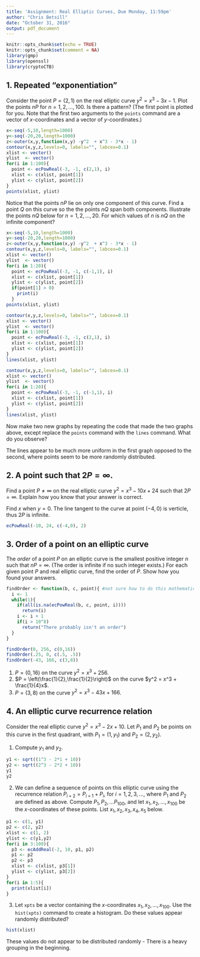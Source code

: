 ```yaml
---
title: 'Assignment: Real Elliptic Curves, Due Monday, 11:59pm'
author: "Chris Betsill"
date: "October 31, 2016"
output: pdf_document
---
```

```r
knitr::opts_chunk$set(echo = TRUE)
knitr::opts_chunk$set(comment = NA)
library(gmp)
library(openssl)
library(cryptoCTB)
```

## 1. Repeated "exponentiation"
Consider the point $P = (2,1)$ on the real elliptic curve $y^2=x^3-3x-1$. Plot the points $nP$ for $n=1,2,\ldots,100$. Is there a pattern? (The first point is plotted for you. Note that the first two arguments to the `points` command are a vector of $x$-coordinates and a vector of $y$-coordinates.)
```r
x<-seq(-5,10,length=1000)
y<-seq(-20,20,length=1000)
z<-outer(x,y,function(x,y) -y^2  + x^3 - 3*x - 1) 
contour(x,y,z,levels=0, labels="", labcex=0.1)
xlist <- vector()
ylist  <- vector()
for(i in 1:100){
  point <- ecPowReal(-3, -1, c(2,1), i)
  xlist <- c(xlist, point[1])
  ylist <- c(ylist, point[2])
}
points(xlist, ylist)
```

Notice that the points $nP$ lie on only one component of this curve. Find a point $Q$ on this curve so the the points $nQ$ span both components. Illustrate the points $nQ$ below for $n = 1,2, \ldots, 20$. For which values of $n$ is $nQ$ on the infinite component?

```r
x<-seq(-5,10,length=1000)
y<-seq(-20,20,length=1000)
z<-outer(x,y,function(x,y) -y^2  + x^3 - 3*x - 1) 
contour(x,y,z,levels=0, labels="", labcex=0.1)
xlist <- vector()
ylist  <- vector()
for(i in 1:20){
  point <- ecPowReal(-3, -1, c(-1,1), i)
  xlist <- c(xlist, point[1])
  ylist <- c(ylist, point[2])
  if(point[1] > 0)
    print(i)
  }
points(xlist, ylist)

contour(x,y,z,levels=0, labels="", labcex=0.1)
xlist <- vector()
ylist  <- vector()
for(i in 1:100){
  point <- ecPowReal(-3, -1, c(2,1), i)
  xlist <- c(xlist, point[1])
  ylist <- c(ylist, point[2])
}
lines(xlist, ylist)

contour(x,y,z,levels=0, labels="", labcex=0.1)
xlist <- vector()
ylist  <- vector()
for(i in 1:20){
  point <- ecPowReal(-3, -1, c(-1,1), i)
  xlist <- c(xlist, point[1])
  ylist <- c(ylist, point[2])
}
lines(xlist, ylist)
```

Now make two new graphs by repeating the code that made the two graphs above, except replace the `points` command with the `lines` command. What do you observe?

  The lines appear to be much more uniform in the first graph opposed to the second, where points seem to be more randomly distributed. 

## 2. A point such that $2P = \infty$.

Find a point $P \neq \infty$ on the real elliptic curve $y^2 = x^3 - 10x+24$ such that $2P = \infty$. Explain how you know that your answer is correct.

  Find $x$ when $y = 0$. The line tangent to the curve at point $(-4,0)$ is verticle, thus $2P$ is infinite.

```r
ecPowReal(-10, 24, c(-4,0), 2)
```

## 3. Order of a point on an elliptic curve

The *order* of a point $P$ on an elliptic curve is the smallest positive integer $n$ such that $nP = \infty$. (The order is infinite if no such integer exists.) For each given point $P$ and real elliptic curve, find the order of $P$. Show how you found your answers.

```r
findOrder <- function(b, c, point){ #not sure how to do this mathematically, and this function will only work if there IS an order
  i <- 1
  while(1){
    if(all(is.na(ecPowReal(b, c, point, i))))
      return(i)
    i <- i + 1
    if(i > 10^8)
      return("There probably isn't an order")
  }
}

findOrder(0, 256, c(0,16))
findOrder(.25, 0, c(.5, .5))
findOrder(-43, 166, c(3,8))
```
1. $P = (0,16)$ on the curve $y^2 = x^3+256$.
2. $P = \left(\frac{1}{2},\frac{1}{2}\right)$ on the curve $y^2 = x^3 + \frac{1}{4}x$.
3. $P = (3,8)$ on the curve $y^2 = x^3-43x +166$.

## 4. An elliptic curve recurrence relation

Consider the real elliptic curve $y^2 = x^3 -2x + 10$. Let $P_1$ and $P_2$ be points on this curve in the first quadrant, with $P_1 = (1,y_1)$ and $P_2=(2,y_2)$.

1. Compute $y_1$ and $y_2$.
```r
y1 <- sqrt((1^3 - 2*1 + 10))
y2 <- sqrt((2^3 - 2*2 + 10))
y1
y2
```
2. We can define a sequence of points on this elliptic curve using the recurrence relation $P_{i+2} = P_{i+1}+P_{i}$, for $i = 1,2,3,\ldots$, where $P_1$ and $P_2$ are defined as above. Compute $P_1, P_2, \ldots P_{100}$, and let $x_1, x_2, \ldots, x_{100}$ be the $x$-coordinates of these points. List $x_1, x_2, x_3, x_4, x_5$ below.
```r
p1 <- c(1, y1)
p2 <- c(2, y2)
xlist <- c(1, 2)
ylist <- c(y1,y2)
for(i in 3:100){
  p3 <- ecAddReal(-2, 10, p1, p2)
  p1 <- p2
  p2 <- p3
  xlist <- c(xlist, p3[1])
  ylist <- c(ylist, p3[2])
}
for(i in 1:5){
  print(xlist[i])
}
```

3. Let `xpts` be a vector containing the $x$-coordinates $x_1, x_2, \ldots, x_{100}$. Use the `hist(xpts)` command to create a histogram. Do these values appear randomly distributed?
```r
hist(xlist)
```

These values do not appear to be distributed randomly - There is a heavy grouping in the beginning. 